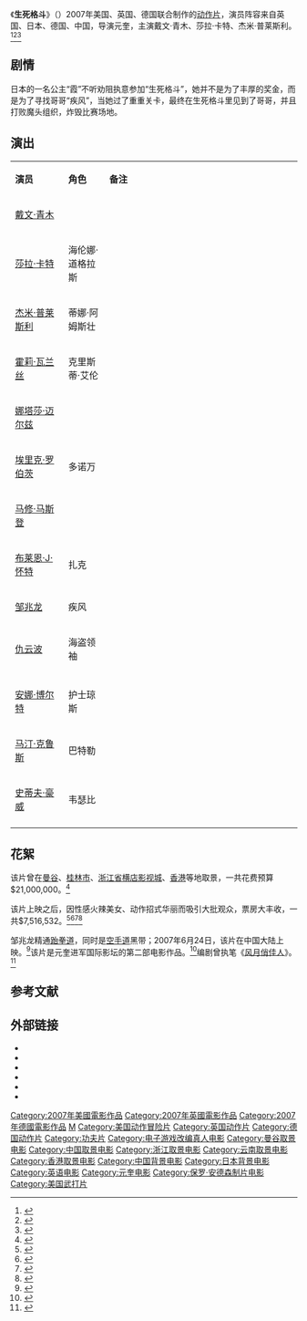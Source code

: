 {{Infobox Film
|中国大陆片名= |港澳片名 = |新马片名 = |台湾片名 = 
|片名     = 《生死格斗》
|电影原名 = {{lang|en|DOA: Dead or Alive}}
|图像     = 
|图像说明 = 海报
|导演     = [[元奎|元奎]]
|监制     = 
|制片     = 杰瑞米·波特<br />[[保罗·W·S·安德森|保罗·W·S·安德森]]
|编剧     = 乔纳森·弗雷德里克·劳顿<br />亚当·格罗斯<br />赛斯·格罗斯
|原著     = 游戏《[[生死格斗|生死格斗]]》
|主演     = 戴文·青木<br />莎拉·卡特<br />杰米·普莱斯利
|配乐     = 
|摄影     = 陈志英、姜国民
|剪辑     = 张嘉辉、林安儿
|制片商   = [[康斯坦丁影业|康斯坦丁影业]]
|发行商   = [[环球影业|环球影业]]、[[次元影业|次元影业]]、[[温斯坦影业|温斯坦影业]]、[[安乐影片|安乐影片]]（香港）
|上映日期 = {{Film date|2007|6|15|美国|2007|8|24|中国大陆}}
|片长     = 87分钟
|产地     = {{USA}}<br />{{UK}}<br />{{GER}}
|语言     = 英语
|预算     = $21,000,000
|票房     = $7,516,532
|前集     = 
|续集     = 
}}
《'''生死格斗'''》（{{lang-en|'''DOA: Dead or Alive'''}}）2007年美国、英国、德国联合制作的[[动作片|动作片]]，演员阵容来自英国、日本、德国、中国，导演元奎，主演戴文·青木、莎拉·卡特、杰米·普莱斯利。<ref>{{cite web|url= http://ent.sina.com.cn/m/u/2007-08-20/10171681586.shtml|title= 游戏《生死格斗》上银幕 元奎调教众美少女(图)|accessdate= 2007|publisher= 新浪网|work= |language= zh-hans|archive-date= 2021-01-23|archive-url= https://web.archive.org/web/20210123023720/http://ent.sina.com.cn/m/u/2007-08-20/10171681586.shtml|dead-url= no}}</ref><ref>{{cite web |url=http://ent.sina.com.cn/m/h/2007-08-14/01411675345.shtml |title=元奎巨资打造动作大片 《生死格斗》本月来袭 |accessdate=2007 |publisher=新浪网 |work= |language=zh-hans |archive-date=2016-03-04 |archive-url=https://web.archive.org/web/20160304091233/http://ent.sina.com.cn/m/h/2007-08-14/01411675345.shtml |dead-url=no }}</ref><ref>{{cite web |url= http://ent.sina.com.cn/x/2007-08-25/13101689100.shtml|title=“多国部队”《生死格斗》 |accessdate=2007 |publisher=新浪网 |work= |language=zh-hans}}</ref>

==剧情==
日本的一名公主“霞”不听劝阻执意参加“生死格斗”，她并不是为了丰厚的奖金，而是为了寻找哥哥“疾风”，当她过了重重关卡，最终在生死格斗里见到了哥哥，并且打败魔头组织，炸毁比赛场地。

== 演出 ==
{|class="wikitable " width="70%"
|- style="background:cornflowerblue; color:white" align=center
|style="width:13%"|'''演员'''||style="width:10%"|'''角色'''||style="width:47%"|'''备注'''
|-
| [[戴文·青木|戴文·青木]]   ||   {{link-en|'''霞'''|Kasumi (Dead or Alive))}}  ||   
|-
| [[莎拉·卡特|莎拉·卡特]]   ||   海伦娜·道格拉斯  ||   
|- 
| [[杰米·普莱斯利|杰米·普莱斯利]]   ||   蒂娜·阿姆斯壮  ||   
|- 
| [[霍莉·瓦兰丝|霍莉·瓦兰丝]]   ||  克里斯蒂·艾伦   ||   
|-
| [[娜塔莎·迈尔兹|娜塔莎·迈尔兹]]   ||   {{link-en|'''绫音'''|Ayane (Dead or Alive)}}  ||   
|-
| [[埃里克·罗伯茨|埃里克·罗伯茨]]   ||多诺万     ||   
|-
| [[马修·马斯登|马修·马斯登]]   ||     ||   
|-
| [[布莱恩·J·怀特|布莱恩·J·怀特]]   ||  扎克   ||   
|- 
| [[邹兆龙|邹兆龙]]   ||   疾风  ||   
|- 
| [[仇云波|仇云波]]   ||   海盗领袖  ||   
|-
| {{link-ja|小杉健|ケイン・コスギ}}   ||   {{link-en|'''龍隼'''|Ryu Hayabusa}}  ||   
|-
| [[安娜·博尔特|安娜·博尔特]]   ||  护士琼斯   ||   
|-
| [[马汀·克鲁斯|马汀·克鲁斯]]   ||   巴特勒  ||   
|-
| [[史蒂夫·豪威|史蒂夫·豪威]]   ||   韦瑟比  ||   
|-
|}

==花絮==
该片曾在[[曼谷|曼谷]]、[[桂林市|桂林市]]、[[浙江省|浙江省]][[横店影视城|横店影视城]]、[[香港|香港]]等地取景，一共花费预算$21,000,000。<ref>{{cite web | url=http://www.imdb.com/title/tt0398913/business | title=Business Data for DOA: Dead or Alive | publisher=Internet Movie Database | accessdate=2006-08-28 | archive-date=2017-04-10 | archive-url=https://web.archive.org/web/20170410041103/http://www.imdb.com/title/tt0398913/business | dead-url=no }}</ref><!-- "the first Western production shot largely in China's Hengdian World Studios" -->

该片上映之后，因性感火辣美女、动作招式华丽而吸引大批观众，票房大丰收，一共$7,516,532。<ref>{{Cite web |url=http://boxofficemojo.com/movies/?id=doadeadoralive.htm |title=DOA: Dead or Alive (2007)<!-- Bot generated title --> |access-date=2014-04-05 |archive-date=2018-06-25 |archive-url=https://web.archive.org/web/20180625144922/http://www.boxofficemojo.com/movies/?id=doadeadoralive.htm |dead-url=no }}</ref><ref>{{cite web |url=http://ent.sina.com.cn/m/2007-08-29/02201693744.shtml |title=元奎带美女杀入暑期档 《生死格斗》票房不俗 |accessdate=2007 |publisher=新浪网 |work= |language=zh-hans |archive-date=2014-04-07 |archive-url=https://web.archive.org/web/20140407085452/http://ent.sina.com.cn/m/2007-08-29/02201693744.shtml |dead-url=no }}</ref><ref>{{cite web |url=http://yule.sohu.com/20070606/n250418191.shtml |title=导演元奎拍《生死格斗》 华丽武打招式吸引观众 |accessdate=2007 |publisher=搜狐网 |work= |language=zh-hans |archive-date=2014-04-07 |archive-url=https://web.archive.org/web/20140407100742/http://yule.sohu.com/20070606/n250418191.shtml |dead-url=no }}</ref><ref>{{cite web |url=http://yule.sohu.com/20070817/n251645895.shtml |title=《生死格斗》将性感出击 最具魅惑电影风靡全球 |accessdate=2007 |publisher=搜狐网 |work= |language=zh-hans |archive-date=2016-03-04 |archive-url=https://web.archive.org/web/20160304225912/http://yule.sohu.com/20070817/n251645895.shtml |dead-url=no }}</ref>

邹兆龙精通[[跆拳道|跆拳道]]，同时是[[空手道|空手道]]黑带；2007年6月24日，该片在中国大陆上映。<ref>{{cite web |url=http://ent.sina.com.cn/m/c/2007-08-24/13151687858.shtml |title=元奎率高手“生死格斗” 游戏大片今日上映(图) |accessdate=2007 |publisher=新浪网 |work= |language=zh-hans |archive-date=2016-08-17 |archive-url=https://web.archive.org/web/20160817071919/http://ent.sina.com.cn/m/c/2007-08-24/13151687858.shtml |dead-url=no }}</ref>该片是元奎进军国际影坛的第二部电影作品。<ref>{{cite web|url=http://epaper.jinghua.cn/html/2007-08/25/content_147348.htm|title=元奎《生死格斗》首映|accessdate=2007|publisher=京华网|work=|language=zh-hans|deadurl=yes|archiveurl=https://web.archive.org/web/20140407080352/http://epaper.jinghua.cn/html/2007-08/25/content_147348.htm|archivedate=2014-04-07}}</ref>编剧曾执笔《[[风月俏佳人|风月俏佳人]]》。<ref>{{cite web |url=http://yule.sohu.com/20070824/n251752369.shtml |title=元奎执导动作片《生死格斗》 8月24日全面公映 |accessdate=2007 |publisher=搜狐网 |work= |language=zh-hans |archive-date=2016-03-04 |archive-url=https://web.archive.org/web/20160304221937/http://yule.sohu.com/20070824/n251752369.shtml |dead-url=no }}</ref>

==参考文献==
{{reflist}}

== 外部链接==
* {{Mtime|44746|生死格斗}}
* {{cite web|title=官方网站 |archiveurl=https://web.archive.org/web/20070103134741/http://www.uip.co.uk/deadoralive/ |url=http://www.uip.co.uk/deadoralive/ |archivedate=2007-01-03 |deadurl=yes }}
* {{IMDb title|0398913|生死格斗}}
* {{Amg movie|305993|生死格斗}}
* {{mojo title|doadeadoralive|生死格斗}}
* {{rotten-tomatoes|doa_dead_or_alive|生死格斗}}

{{DEFAULTSORT:Dead or Alive Movie}}
[[Category:2007年美國電影作品|Category:2007年美國電影作品]]
[[Category:2007年英國電影作品|Category:2007年英國電影作品]]
[[Category:2007年德國電影作品|Category:2007年德國電影作品]]
[[Category:死或生系列|M]]
[[Category:美国动作冒险片|Category:美国动作冒险片]]
[[Category:英国动作片|Category:英国动作片]]
[[Category:德国动作片|Category:德国动作片]]
[[Category:功夫片|Category:功夫片]]
[[Category:电子游戏改编真人电影|Category:电子游戏改编真人电影]]
[[Category:曼谷取景电影|Category:曼谷取景电影]]
[[Category:中国取景电影|Category:中国取景电影]]
[[Category:浙江取景电影|Category:浙江取景电影]]
[[Category:云南取景电影|Category:云南取景电影]]
[[Category:香港取景电影|Category:香港取景电影]]
[[Category:中国背景电影|Category:中国背景电影]]
[[Category:日本背景电影|Category:日本背景电影]]
[[Category:英语电影|Category:英语电影]]
[[Category:元奎电影|Category:元奎电影]]
[[Category:保罗·安德森制片电影|Category:保罗·安德森制片电影]]
[[Category:美国武打片|Category:美国武打片]]